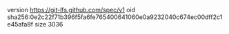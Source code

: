 version https://git-lfs.github.com/spec/v1
oid sha256:0e2c22f71b396f5fa6fe765400641060e0a9232040c674ec00dff2c1e45afa8f
size 3036
